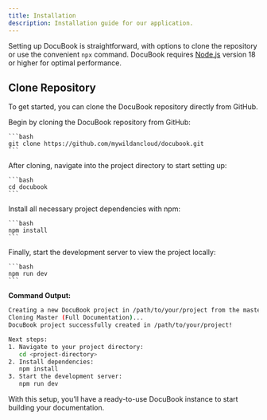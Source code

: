 ```yaml
---
title: Installation
description: Installation guide for our application.
---
```


Setting up DocuBook is straightforward, with options to clone the repository or use the convenient `npx` command. DocuBook requires [Node.js](https://nodejs.org/) version 18 or higher for optimal performance.

## Clone Repository

To get started, you can clone the DocuBook repository directly from GitHub.

<Stepper>
  <StepperItem title="Step 1: Clone the DocuBook Repository">
    Begin by cloning the DocuBook repository from GitHub:

    ```bash
    git clone https://github.com/mywildancloud/docubook.git
    ```

  </StepperItem>

  <StepperItem title="Step 2: Access the Project Directory">
    After cloning, navigate into the project directory to start setting up:

    ```bash
    cd docubook
    ```

  </StepperItem>

  <StepperItem title="Step 3: Install Required Dependencies">
    Install all necessary project dependencies with npm:

    ```bash
    npm install
    ```

  </StepperItem>

  <StepperItem title="Step 4: Launch the Development Server">
    Finally, start the development server to view the project locally:

    ```bash
    npm run dev
    ```

  </StepperItem>
</Stepper>

**Command Output:**

```bash
Creating a new DocuBook project in /path/to/your/project from the master branch...
Cloning Master (Full Documentation)...
DocuBook project successfully created in /path/to/your/project!

Next steps:
1. Navigate to your project directory:
   cd <project-directory>
2. Install dependencies:
   npm install
3. Start the development server:
   npm run dev
```

With this setup, you’ll have a ready-to-use DocuBook instance to start building your documentation.
